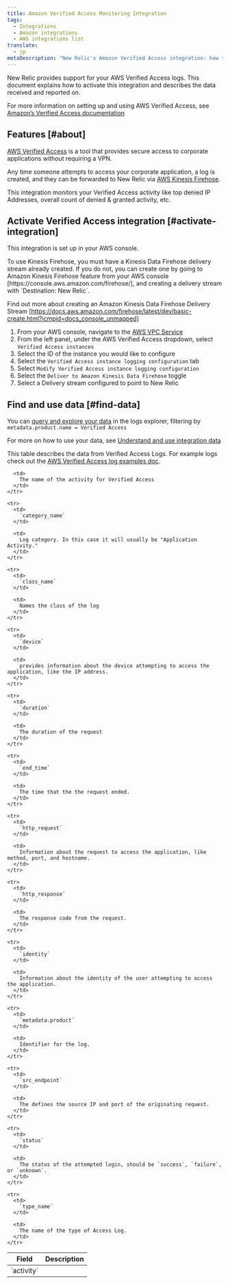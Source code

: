 ```yaml
---
title: Amazon Verified Access Monitoring Integration
tags:
  - Integrations
  - Amazon integrations
  - AWS integrations list
translate:
  - jp
metaDescription: "New Relic's Amazon Verified Access integration: how to enable it, and what data it reports."
---
```


New Relic provides support for your AWS Verified Access logs. This document explains how to activate this integration and describes the data received and reported on.

For more information on setting up and using AWS Verified Access, see [Amazon’s Verified Access documentation](https://docs.aws.amazon.com/verified-access/latest/ug/what-is-verified-access.html)

## Features [#about]

[AWS Verified Access](https://aws.amazon.com/verified-access/) is a tool that provides secure access to corporate applications without requiring a VPN.

Any time someone attempts to access your corporate application, a log is created, and they can be forwarded to New Relic via [AWS Kinesis Firehose](https://aws.amazon.com/kinesis/firehose/).

This integration monitors your Verified Access activity like top denied IP Addresses, overall count of denied & granted activity, etc.

## Activate Verified Access integration [#activate-integration]

This integration is set up in your AWS console. 

<Callout variant="important">
To use Kinesis Firehose, you must have a Kinesis Data Firehose delivery stream already created. If you do not, you can create one by going to Amazon Kinesis Firehose feature from your AWS console [https://console.aws.amazon.com/firehose/], and creating a delivery stream with `Destination: New Relic`.

Find out more about creating an Amazon Kinesis Data Firehose Delivery Stream [https://docs.aws.amazon.com/firehose/latest/dev/basic-create.html?icmpid=docs_console_unmapped]
</Callout>

1.	From your AWS console, navigate to the [AWS VPC Service](https://console.aws.amazon.com/vpc)
2.	From the left panel, under the AWS Verified Access dropdown, select `Verified Access instances`
3.	Select the ID of the instance you would like to configure
4.	Select the `Verified Access instance logging configuration` tab
5.	Select `Modify Verified Access instance logging configuration`
6.	Select the `Deliver to Amazon Kinesis Data Firehose` toggle
7.	Select a Delivery stream configured to point to New Relic


## Find and use data [#find-data]

You can [query and explore your data](https://docs.newrelic.com/docs/using-new-relic/data/understand-data/query-new-relic-data/) in the logs explorer, filtering by `metadata.product.name = Verified Access`

For more on how to use your data, see [Understand and use integration data](https://docs.newrelic.com/docs/infrastructure/integrations/find-use-infrastructure-integration-data/)

This table describes the data from Verified Access Logs. For example logs check out the [AWS Verified Access log examples doc](https://docs.aws.amazon.com/verified-access/latest/ug/verified-access-logs-examples.html).

<table>
  <thead>
    <tr>
      <th style={{ width: "200px" }}>
        Field
      </th>
      <th>
        Description
      </th>
    </tr>
  </thead>

  <tbody>
    <tr>
      <td>
        `activity`
      </td>

      <td>
        The name of the activity for Verified Access
      </td>
    </tr>

    <tr>
      <td>
        `category_name`
      </td>

      <td>
        Log category. In this case it will usually be "Application Activity."
      </td>
    </tr>

    <tr>
      <td>
        `class_name`
      </td>

      <td>
        Names the class of the log
      </td>
    </tr>

    <tr>
      <td>
        `device`
      </td>

      <td>
        provides information about the device attempting to access the application, like the IP address.
      </td>
    </tr>

    <tr>
      <td>
        `duration`
      </td>

      <td>
        The duration of the request
      </td>
    </tr>

    <tr>
      <td>
        `end_time`
      </td>

      <td>
        The time that the the request ended.
      </td>
    </tr>

    <tr>
      <td>
        `http_request`
      </td>

      <td>
        Information about the request to access the application, like method, port, and hostname.
      </td>
    </tr>

    <tr>
      <td>
        `http_response`
      </td>

      <td>
        The response code from the request.
      </td>
    </tr>

    <tr>
      <td>
        `identity`
      </td>

      <td>
        Information about the identity of the user attempting to access the application.
      </td>
    </tr>

    <tr>
      <td>
        `metadata.product`
      </td>

      <td>
        Identifier for the log.
      </td>
    </tr>

    <tr>
      <td>
        `src_endpoint`
      </td>

      <td>
        The defines the source IP and port of the originating request.
      </td>
    </tr>

    <tr>
      <td>
        `status`
      </td>

      <td>
        The status of the attempted login, should be `success`, `failure`, or `unknown`.
      </td>
    </tr>

    <tr>
      <td>
        `type_name`
      </td>

      <td>
        The name of the type of Access Log.
      </td>
    </tr>

  </tbody>
</table>
